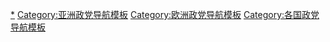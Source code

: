 {{Navbox
|name  = 哈萨克斯坦政党
|title = {{flagicon|Kazakhstan}} [[哈萨克斯坦政党列表|哈萨克斯坦政党]]
|bodyclass = hlist

|group1 = [[馬日利斯]]（107）
|list1  = 
* [[阿玛纳特]]（76）
* [[光明道路民主黨]]（12）
* [[哈萨克斯坦人民党]]（10）

|group2 = 其他政党
|list2  = 
* [[“阿基利特”民主党]] 
* [[哈萨克斯坦“农村”社会民主党]]
* [[国家社会民主党]]
* [[哈萨克斯坦爱国者党]]

|group3 = 未注册政党
|list3  = 
* [[争取公正哈萨克斯坦]]
* [[哈萨克斯坦海盗党]]
* [[哈萨克斯坦社会主义运动]]
* [[精神复兴党]]
* [[哈萨克斯坦共产党]]
* [[哈萨克斯坦民主选择]]

| below = 
* [[哈萨克斯坦政治]]
* [[各国执政党列表]]
* [[Portal:政治|政治专题]]
}}<noinclude>
[[Category:哈萨克斯坦政党|*]]
[[Category:亚洲政党导航模板]]
[[Category:欧洲政党导航模板]]
[[Category:各国政党导航模板]]
</noinclude>
